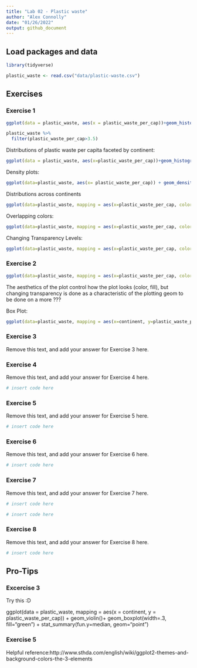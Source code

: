 ```yaml
---
title: "Lab 02 - Plastic waste"
author: "Alex Connolly"
date: "01/26/2022"
output: github_document
---
```


## Load packages and data

```r
library(tidyverse) 
```

```r
plastic_waste <- read.csv("data/plastic-waste.csv")
```

## Exercises

### Exercise 1


```r
ggplot(data = plastic_waste, aes(x = plastic_waste_per_cap))+geom_histogram(binwidth = .2)

```
```r
plastic_waste %>%
  filter(plastic_waste_per_cap>3.5)
```

Distributions of plastic waste per capita faceted by continent:

```r
ggplot(data = plastic_waste, aes(x=plastic_waste_per_cap))+geom_histogram()+facet_wrap(~continent)
```

Density plots:

```r
ggplot(data=plastic_waste, aes(x= plastic_waste_per_cap)) + geom_density()
```

Distributions across continents

```r
ggplot(data=plastic_waste, mapping = aes(x=plastic_waste_per_cap, color = continent))+ geom_density()
```

Overlapping colors:

```r
ggplot(data=plastic_waste, mapping = aes(x=plastic_waste_per_cap, color = continent, fill = continent))+ geom_density()
```

Changing Transparency Levels:

```r
ggplot(data=plastic_waste, mapping = aes(x=plastic_waste_per_cap, color= continent, fill=continent)) + geom_density(alpha=.7)
```


### Exercise 2

```r
ggplot(data=plastic_waste, mapping = aes(x=plastic_waste_per_cap, color= continent, fill=continent)) + geom_density(alpha=.12)
```

The aesthetics of the plot control how the plot looks (color, fill), but changing  transparency is done as a characteristic of the plotting geom to be done on a more ???

Box Plot:

```r
ggplot(data=plastic_waste, mapping = aes(x=continent, y=plastic_waste_per_cap))+geom_boxplot()

```


### Exercise 3

Remove this text, and add your answer for Exercise 3 here.

### Exercise 4

Remove this text, and add your answer for Exercise 4 here.

```r
# insert code here
```

### Exercise 5

Remove this text, and add your answer for Exercise 5 here.

```r
# insert code here
```

### Exercise 6

Remove this text, and add your answer for Exercise 6 here.

```r
# insert code here
```

### Exercise 7

Remove this text, and add your answer for Exercise 7 here.

```r
# insert code here
```

```r
# insert code here
```

### Exercise 8

Remove this text, and add your answer for Exercise 8 here.

```r
# insert code here
```

## Pro-Tips

### Excercise 3

Try this :D

ggplot(data = plastic_waste, 
       mapping = aes(x = continent, 
                     y = plastic_waste_per_cap)) +
  geom_violin()+
  geom_boxplot(width=.3, fill="green") +
  stat_summary(fun.y=median, geom="point") 
  
### Exercise 5 

Helpful reference:http://www.sthda.com/english/wiki/ggplot2-themes-and-background-colors-the-3-elements




